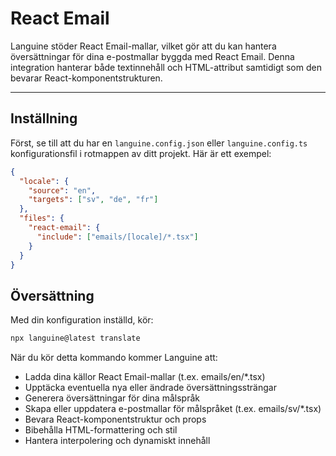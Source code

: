 # React Email

Languine stöder React Email-mallar, vilket gör att du kan hantera översättningar för dina e-postmallar byggda med React Email. Denna integration hanterar både textinnehåll och HTML-attribut samtidigt som den bevarar React-komponentstrukturen.

---

## Inställning

Först, se till att du har en `languine.config.json` eller `languine.config.ts` konfigurationsfil i rotmappen av ditt projekt. Här är ett exempel:

```json
{
  "locale": {
    "source": "en",
    "targets": ["sv", "de", "fr"]
  },
  "files": {
    "react-email": {
      "include": ["emails/[locale]/*.tsx"]
    }
  }
}
```

## Översättning

Med din konfiguration inställd, kör:

```bash
npx languine@latest translate
```

När du kör detta kommando kommer Languine att:

- Ladda dina källor React Email-mallar (t.ex. emails/en/*.tsx)
- Upptäcka eventuella nya eller ändrade översättningssträngar
- Generera översättningar för dina målspråk
- Skapa eller uppdatera e-postmallar för målspråket (t.ex. emails/sv/*.tsx)
- Bevara React-komponentstruktur och props
- Bibehålla HTML-formattering och stil
- Hantera interpolering och dynamiskt innehåll
